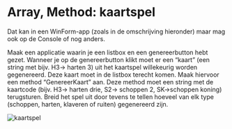 # Array, Method: kaartspel


Dat kan in een WinForm-app (zoals in de omschrijving hieronder) maar mag ook op de Console of nog anders.

Maak een applicatie waarin je een listbox en een genereerbutton hebt gezet. Wanneer je op de genereerbutton klikt moet er een "kaart" (een string met bijv. H3-> harten 3) uit het kaartspel willekeurig worden gegenereerd. Deze kaart moet in de listbox terecht komen. Maak hiervoor een method "GenereerKaart" aan. Deze method moet een string met de kaartcode (bijv. H3-> harten drie, S2-> schoppen 2, SK->schoppen koning) terugsturen.
Breid het spel uit door tevens te tellen hoeveel van elk type (schoppen, harten, klaveren of ruiten) gegenereerd zijn.

![](figures/kaartspel.png "kaartspel")

